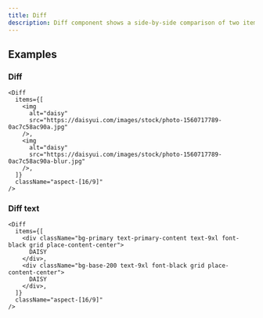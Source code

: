 ```yaml
---
title: Diff
description: Diff component shows a side-by-side comparison of two items.
---
```


## Examples

### Diff

```tsx live
<Diff
  items={[
    <img
      alt="daisy"
      src="https://daisyui.com/images/stock/photo-1560717789-0ac7c58ac90a.jpg"
    />,
    <img
      alt="daisy"
      src="https://daisyui.com/images/stock/photo-1560717789-0ac7c58ac90a-blur.jpg"
    />,
  ]}
  className="aspect-[16/9]"
/>
```

### Diff text

```tsx live
<Diff
  items={[
    <div className="bg-primary text-primary-content text-9xl font-black grid place-content-center">
      DAISY
    </div>,
    <div className="bg-base-200 text-9xl font-black grid place-content-center">
      DAISY
    </div>,
  ]}
  className="aspect-[16/9]"
/>
```

